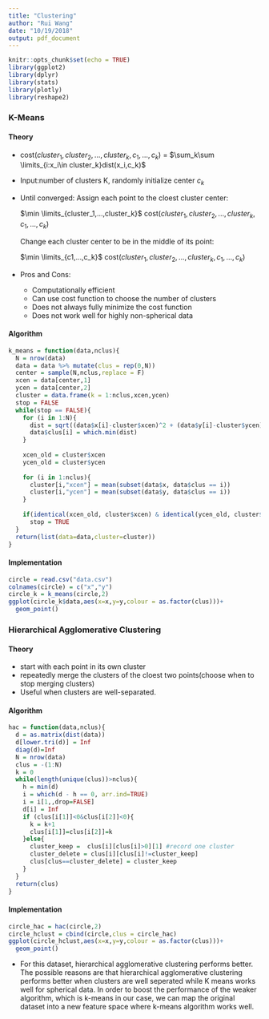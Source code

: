 ```yaml
---
title: "Clustering"
author: "Rui Wang"
date: "10/19/2018"
output: pdf_document
---
```


```r
knitr::opts_chunk$set(echo = TRUE)
library(ggplot2)
library(dplyr)
library(stats)
library(plotly)
library(reshape2)
```

### K-Means

#### Theory

* cost$(cluster_1,cluster_2,...,cluster_k,c_1,...,c_k)$ = $\sum_k\sum \limits_{i:x_i\in cluster_k}dist(x_i,c_k)$
* Input:number of clusters K, randomly initialize center $c_k$
* Until converged:
  Assign each point to the cloest cluster center: 
  
  $\min \limits_{cluster_1,...,cluster_k}$ cost$(cluster_1,cluster_2,...,cluster_k,c_1,...,c_k)$
  
  Change each cluster center to be in the middle of its point:
  
  $\min \limits_{c1,...,c_k}$ cost$(cluster_1,cluster_2,...,cluster_k,c_1,...,c_k)$
  
* Pros and Cons:
    + Computationally efficient
    + Can use cost function to choose the number of clusters
    + Does not always fully minimize the cost function
    + Does not work well for highly non-spherical data


#### Algorithm

```r
k_means = function(data,nclus){
  N = nrow(data)
  data = data %>% mutate(clus = rep(0,N))
  center = sample(N,nclus,replace = F)
  xcen = data[center,1]
  ycen = data[center,2]
  cluster = data.frame(k = 1:nclus,xcen,ycen)
  stop = FALSE
  while(stop == FALSE){
    for (i in 1:N){
      dist = sqrt((data$x[i]-cluster$xcen)^2 + (data$y[i]-cluster$ycen)^2)
      data$clus[i] = which.min(dist)
    }
    
    xcen_old = cluster$xcen
    ycen_old = cluster$ycen
    
    for (i in 1:nclus){
      cluster[i,"xcen"] = mean(subset(data$x, data$clus == i))
      cluster[i,"ycen"] = mean(subset(data$y, data$clus == i))
    }
    
    if(identical(xcen_old, cluster$xcen) & identical(ycen_old, cluster$ycen)) 
      stop = TRUE
  }
  return(list(data=data,cluster=cluster))
}
```  
  
#### Implementation 
```r
circle = read.csv("data.csv")
colnames(circle) = c("x","y")
circle_k = k_means(circle,2)
ggplot(circle_k$data,aes(x=x,y=y,colour = as.factor(clus)))+
  geom_point() 
```

### Hierarchical Agglomerative Clustering

#### Theory

* start with each point in its own cluster
* repeatedly merge the clusters of the cloest two points(choose when to stop merging clusters)
* Useful when clusters are well-separated.

#### Algorithm

```r
hac = function(data,nclus){
  d = as.matrix(dist(data))
  d[lower.tri(d)] = Inf
  diag(d)=Inf
  N = nrow(data)
  clus = -(1:N)
  k = 0
  while(length(unique(clus))>nclus){
    h = min(d)
    i = which(d - h == 0, arr.ind=TRUE)
    i = i[1,,drop=FALSE]
    d[i] = Inf
    if (clus[i[1]]<0&clus[i[2]]<0){
      k = k+1
      clus[i[1]]=clus[i[2]]=k
    }else{
      cluster_keep =  clus[i][clus[i]>0][1] #record one cluster
      cluster_delete = clus[i][clus[i]!=cluster_keep]
      clus[clus==cluster_delete] = cluster_keep
    }
  }
  return(clus)
}
```

#### Implementation 
```r
circle_hac = hac(circle,2)
circle_hclust = cbind(circle,clus = circle_hac)
ggplot(circle_hclust,aes(x=x,y=y,colour = as.factor(clus)))+
  geom_point() 
```

* For this dataset, hierarchical agglomerative clustering performs better. The possible reasons are that hierarchical agglomerative clustering performs better when clusters are well seperated while K means works well for spherical data. In order to boost the performance of the weaker algorithm, which is k-means in our case, we can map the original dataset into a new feature space where k-means algorithm works well.
  
